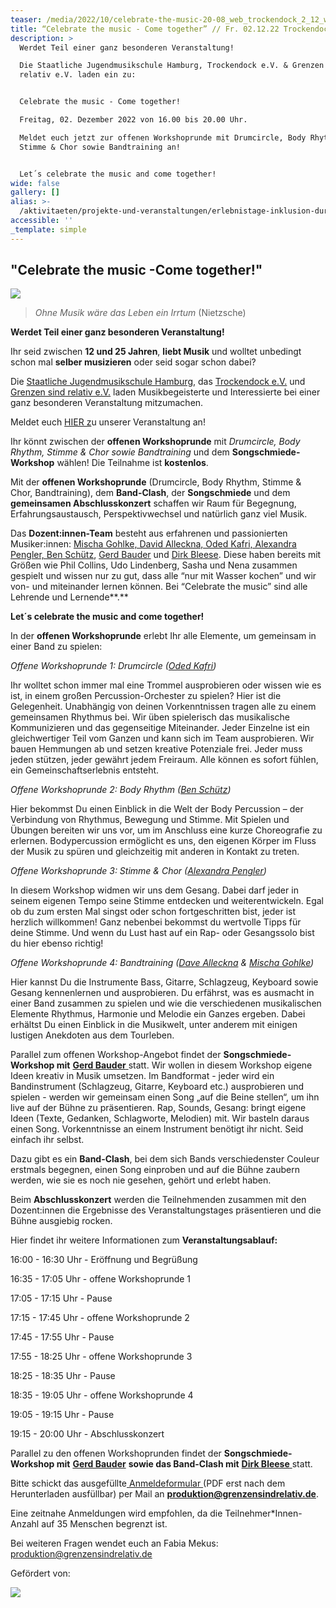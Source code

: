 ```yaml
---
teaser: /media/2022/10/celebrate-the-music-20-08_web_trockendock_2_12_web-final.png
title: “Celebrate the music - Come together” // Fr. 02.12.22 Trockendock e.V.
description: >
  Werdet Teil einer ganz besonderen Veranstaltung!

  Die Staatliche Jugendmusikschule Hamburg, Trockendock e.V. & Grenzen sind
  relativ e.V. laden ein zu:  


  Celebrate the music - Come together!

  Freitag, 02. Dezember 2022 von 16.00 bis 20.00 Uhr. 

  Meldet euch jetzt zur offenen Workshoprunde mit Drumcircle, Body Rhythm,
  Stimme & Chor sowie Bandtraining an! 


  Let´s celebrate the music and come together!
wide: false
gallery: []
alias: >-
  /aktivitaeten/projekte-und-veranstaltungen/erlebnistage-inklusion-durch-musik/celebrate-the-music-come-together-sa.02.12.22-trockendock-e.v
accessible: ''
_template: simple
---
```


## "Celebrate the music -Come together!"

![](/media/2022/10/celebrate-the-music-20-08_web_trockendock_2_12_web-final.png)

> _Ohne Musik wäre das Leben ein Irrtum_ (Nietzsche)

**Werdet Teil einer ganz besonderen Veranstaltung!**

Ihr seid zwischen **12 und 25 Jahren**, **liebt Musik** und wolltet unbedingt schon mal **selber musizieren** oder seid sogar schon dabei?

Die [Staatliche Jugendmusikschule Hamburg](http://www.hamburg.de/jugendmusikschule), das [Trockendock e.V.](http://www.trockendock-hamburg.de/) und [Grenzen sind relativ e.V.](http://www.grenzensindrelativ.de) laden Musikbegeisterte und Interessierte bei einer ganz besonderen Veranstaltung mitzumachen.

Meldet euch [HIER z](https://bit.ly/3tts5E8)u unserer Veranstaltung an!

Ihr könnt zwischen der **offenen Workshoprunde** mit _Drumcircle, Body Rhythm, Stimme & Chor sowie Bandtraining_ und dem **Songschmiede-Workshop** wählen! Die Teilnahme ist **kostenlos**.

Mit der **offenen Workshoprunde** (Drumcircle, Body Rhythm, Stimme & Chor, Bandtraining), dem **Band-Clash**, der **Songschmiede** und dem **gemeinsamen Abschlusskonzert** schaffen wir Raum für Begegnung, Erfahrungsaustausch, Perspektivwechsel und natürlich ganz viel Musik.

Das **Dozent:innen-Team** besteht aus erfahrenen und passionierten Musiker:innen: [Mischa Gohlke, David Alleckna, Oded Kafri, Alexandra Pengler, Ben Schütz](/aktivitaeten/projekte-und-veranstaltungen/celebrate-the-music/dozenten-team-workshops), [Gerd Bauder](https://www.jamliner.net/author/gerbau/) und [Dirk Bleese](https://www.dirkbleese.de/bio/). Diese haben bereits mit Größen wie Phil Collins, Udo Lindenberg, Sasha und Nena zusammen gespielt und wissen nur zu gut, dass alle “nur mit Wasser kochen” und wir von- und miteinander lernen können. Bei “Celebrate the music” sind alle Lehrende und Lernende**.**

**Let´s celebrate the music and come together!**

In der **offenen Workshoprunde** erlebt Ihr alle Elemente, um gemeinsam in einer Band zu spielen:

_Offene Workshoprunde 1: Drumcircle (_[_Oded Kafri_](/aktivitaeten/projekte-und-veranstaltungen/celebrate-the-music/dozenten-team-workshops)_)_

Ihr wolltet schon immer mal eine Trommel ausprobieren oder wissen wie es ist, in einem großen Percussion-Orchester zu spielen? Hier ist die Gelegenheit. Unabhängig von deinen Vorkenntnissen tragen alle zu einem gemeinsamen Rhythmus bei. Wir üben spielerisch das musikalische Kommunizieren und das gegenseitige Miteinander. Jeder Einzelne ist ein gleichwertiger Teil vom Ganzen und kann sich im Team ausprobieren. Wir bauen Hemmungen ab und setzen kreative Potenziale frei. Jeder muss jeden stützen, jeder gewährt jedem Freiraum. Alle können es sofort fühlen, ein Gemeinschaftserlebnis entsteht.

_Offene Workshoprunde 2: Body Rhythm (_[_Ben Schütz_](/aktivitaeten/projekte-und-veranstaltungen/celebrate-the-music/dozenten-team-workshops)_)_

Hier bekommst Du einen Einblick in die Welt der Body Percussion – der Verbindung von Rhythmus, Bewegung und Stimme. Mit Spielen und Übungen bereiten wir uns vor, um im Anschluss eine kurze Choreografie zu erlernen. Bodypercussion ermöglicht es uns, den eigenen Körper im Fluss der Musik zu spüren und gleichzeitig mit anderen in Kontakt zu treten.

_Offene Workshoprunde 3: Stimme & Chor (_[_Alexandra Pengler_](/aktivitaeten/projekte-und-veranstaltungen/celebrate-the-music/dozenten-team-workshops)_)_

In diesem Workshop widmen wir uns dem Gesang. Dabei darf jeder in seinem eigenen Tempo seine Stimme entdecken und weiterentwickeln. Egal ob du zum ersten Mal singst oder schon fortgeschritten bist, jeder ist herzlich willkommen! Ganz nebenbei bekommst du wertvolle Tipps für deine Stimme. Und wenn du Lust hast auf ein Rap- oder Gesangssolo bist du hier ebenso richtig!

_Offene Workshoprunde 4: Bandtraining (_[_Dave Alleckna_](/aktivitaeten/projekte-und-veranstaltungen/celebrate-the-music/dozenten-team-workshops) _&_ [_Mischa Gohlke_](/aktivitaeten/projekte-und-veranstaltungen/celebrate-the-music/dozenten-team-workshops)_)_

Hier kannst Du die Instrumente Bass, Gitarre, Schlagzeug, Keyboard sowie Gesang kennenlernen und ausprobieren. Du erfährst, was es ausmacht in einer Band zusammen zu spielen und wie die verschiedenen musikalischen Elemente Rhythmus, Harmonie und Melodie ein Ganzes ergeben. Dabei erhältst Du einen Einblick in die Musikwelt, unter anderem mit einigen lustigen Anekdoten aus dem Tourleben.

Parallel zum offenen Workshop-Angebot findet der **Songschmiede-Workshop mit** [**Gerd Bauder** ](https://www.jamliner.net/author/gerbau/)statt. Wir wollen in diesem Workshop eigene Ideen kreativ in Musik umsetzen. Im Bandformat - jeder wird ein Bandinstrument (Schlagzeug, Gitarre, Keyboard etc.) ausprobieren und spielen - werden wir gemeinsam einen Song „auf die Beine stellen“, um ihn live auf der Bühne zu präsentieren. Rap, Sounds, Gesang: bringt eigene Ideen (Texte, Gedanken, Schlagworte, Melodien) mit. Wir basteln daraus einen Song. Vorkenntnisse an einem Instrument benötigt ihr nicht. Seid einfach ihr selbst.

Dazu gibt es ein **Band-Clash**, bei dem sich Bands verschiedenster Couleur erstmals begegnen, einen Song einproben und auf die Bühne zaubern werden, wie sie es noch nie gesehen, gehört und erlebt haben.

Beim **Abschlusskonzert** werden die Teilnehmenden zusammen mit den Dozent:innen die Ergebnisse des Veranstaltungstages präsentieren und die Bühne ausgiebig rocken.

Hier findet ihr weitere Informationen zum **Veranstaltungsablauf:**

16:00 - 16:30 Uhr - Eröffnung und Begrüßung

16:35 - 17:05 Uhr - offene Workshoprunde 1

17:05 - 17:15 Uhr - Pause

17:15 - 17:45 Uhr - offene Workshoprunde 2

17:45 - 17:55 Uhr - Pause

17:55 - 18:25 Uhr - offene Workshoprunde 3

18:25 - 18:35 Uhr - Pause

18:35 - 19:05 Uhr - offene Workshoprunde 4

19:05 - 19:15 Uhr - Pause

19:15 - 20:00 Uhr - Abschlusskonzert

Parallel zu den offenen Workshoprunden findet der **Songschmiede-Workshop mit** [**Gerd Bauder**](https://www.jamliner.net/author/gerbau/) **sowie das Band-Clash mit** [**Dirk Bleese** ](www.dirkbleese.de/bio/)statt.

Bitte schickt das ausgefüllte[ ]()[Anmeldeformular ](https://bit.ly/3tts5E8)(PDF erst nach dem Herunterladen ausfüllbar) per Mail an **produktion@grenzensindrelativ.de**.

Eine zeitnahe Anmeldungen wird empfohlen, da die Teilnehmer\*Innen-Anzahl auf 35 Menschen begrenzt ist.

Bei weiteren Fragen wendet euch an Fabia Mekus: produktion@grenzensindrelativ.de

Gefördert von:

![](/media/2022/11/2022-11-02-12-02-14-676-removebg-preview.png)
